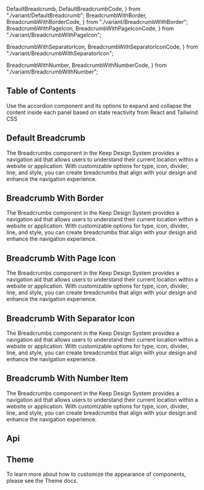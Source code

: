   DefaultBreadcrumb,
  DefaultBreadcrumbCode,
} from "./variant/DefaultBreadcrumb";
  BreadcrumbWithBorder,
  BreadcrumbWithBorderCode,
} from "./variant/BreadcrumbWithBorder";
  BreadcrumbWithPageIcon,
  BreadcrumbWithPageIconCode,
} from "./variant/BreadcrumbWithPageIcon";

  BreadcrumbWithSeparatorIcon,
  BreadcrumbWithSeparatorIconCode,
} from "./variant/BreadcrumbWithSeparatorIcon";

  BreadcrumbWithNumber,
  BreadcrumbWithNumberCode,
} from "./variant/BreadcrumbWithNumber";



## Table of Contents

Use the accordion component and its options to expand and collapse the content inside each panel based on state reactivity from React and Tailwind CSS

## Default Breadcrumb

The Breadcrumbs component in the Keep Design System provides a navigation aid that allows users to understand their current location within a website or application. With customizable options for type, icon, divider, line, and style, you can create breadcrumbs that align with your design and enhance the navigation experience.

<CodePreview code={DefaultBreadcrumbCode}>
  <DefaultBreadcrumb />
</CodePreview>

## Breadcrumb With Border

The Breadcrumbs component in the Keep Design System provides a navigation aid that allows users to understand their current location within a website or application. With customizable options for type, icon, divider, line, and style, you can create breadcrumbs that align with your design and enhance the navigation experience.

<CodePreview code={BreadcrumbWithBorderCode}>
  <BreadcrumbWithBorder />
</CodePreview>

## Breadcrumb With Page Icon

The Breadcrumbs component in the Keep Design System provides a navigation aid that allows users to understand their current location within a website or application. With customizable options for type, icon, divider, line, and style, you can create breadcrumbs that align with your design and enhance the navigation experience.

<CodePreview code={BreadcrumbWithPageIconCode}>
  <BreadcrumbWithPageIcon />
</CodePreview>

## Breadcrumb With Separator Icon

The Breadcrumbs component in the Keep Design System provides a navigation aid that allows users to understand their current location within a website or application. With customizable options for type, icon, divider, line, and style, you can create breadcrumbs that align with your design and enhance the navigation experience.

<CodePreview code={BreadcrumbWithSeparatorIconCode}>
  <BreadcrumbWithSeparatorIcon />
</CodePreview>

## Breadcrumb With Number Item

The Breadcrumbs component in the Keep Design System provides a navigation aid that allows users to understand their current location within a website or application. With customizable options for type, icon, divider, line, and style, you can create breadcrumbs that align with your design and enhance the navigation experience.

<CodePreview code={BreadcrumbWithNumberCode}>
  <BreadcrumbWithNumber />
</CodePreview>

## Api

<ComponentApi data={breadcrumbApiData} />

## Theme

To learn more about how to customize the appearance of components, please see the Theme docs.

<CssThemePreview code={useTheme().theme.breadcrumb} />
